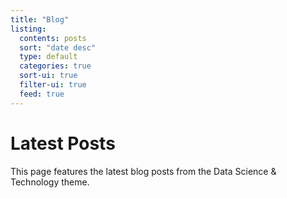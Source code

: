 ```yaml
---
title: "Blog"
listing:
  contents: posts
  sort: "date desc"
  type: default
  categories: true
  sort-ui: true
  filter-ui: true
  feed: true
---
```


# Latest Posts

This page features the latest blog posts from the Data Science & Technology theme.